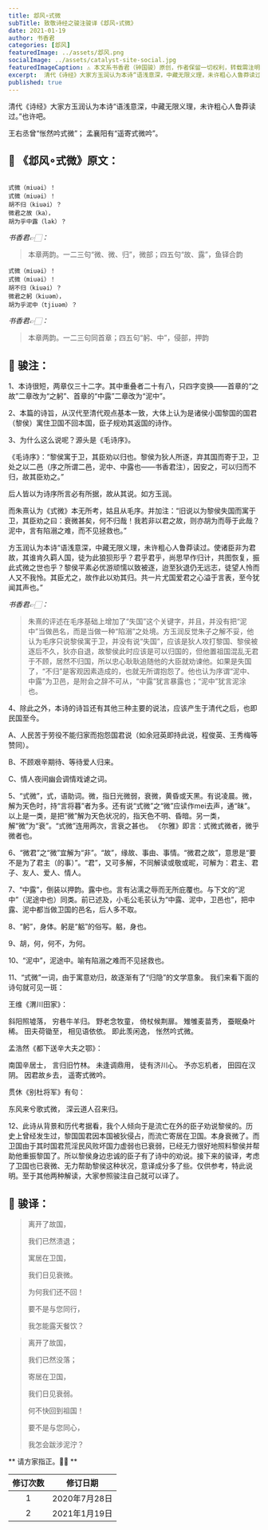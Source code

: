 ```yaml
---
title: 邶风∘式微
subTitle: 致敬诗经之骏注骏译《邶风∘式微》 
date: 2021-01-19 
author: 书香君
categories: [邶风]
featuredImage: ../assets/邶风.png
socialImage: ../assets/catalyst-site-social.jpg
featuredImageCaption: ⚠️️ 本文系书香君（钟国骏）原创，作者保留一切权利，转载需注明出处。
excerpt:  清代《诗经》大家方玉润认为本诗“语浅意深，中藏无限义理，未许粗心人鲁莽读过。”也许吧。  王右丞曾“怅然吟式微”； 孟襄阳有“遥寄式微吟”。   
published: true
---
```


清代《诗经》大家方玉润认为本诗“语浅意深，中藏无限义理，未许粗心人鲁莽读过。”也许吧。

王右丞曾“怅然吟式微”；
孟襄阳有“遥寄式微吟”。

## 🌼 《邶风∘式微》原文：
```

式微（miuəi）！
式微（miuəi）！
胡不归（kiuəi）？
微君之故（ka），
胡为乎中露（lak）？

```
*书香君👉🏻：* 

> 本章两韵。一二三句“微、微、归”，微部；四五句“故、露”，鱼铎合韵

```
式微（miuəi）！
式微（miuəi）！
胡不归（kiuəi）？
微君之躬（kiuəm），
胡为乎泥中（tjiuəm）？

```
*书香君👉🏻：* 

> 本章两韵。一二三句同首章；四五句“躬、中”，侵部，押韵

## 🍁️ 骏注：

1、本诗很短，两章仅三十二字。其中重叠者二十有八，只四字变换——首章的“之故”二章改为“之躬”、首章的“中露”二章改为“泥中”。

2、本篇的诗旨，从汉代至清代观点基本一致，大体上认为是诸侯小国黎国的国君（黎侯）寓住卫国不回本国，臣子规劝其返国的诗作。

3、为什么这么说呢？源头是《毛诗序》。

《毛诗序》：“黎侯寓于卫，其臣劝以归也。黎侯为狄人所逐，弃其国而寄于卫，卫处之以二邑（序之所谓二邑，泥中、中露也——书香君注），因安之，可以归而不归，故其臣劝之。”

后人皆以为诗序所言必有所据，故从其说。如方玉润。

而朱熹认为《式微》本无所考，姑且从毛序。并加注：“旧说以为黎侯失国而寓于卫，其臣劝之曰：衰微甚矣，何不归哉！我若非以君之故，则亦胡为而辱于此哉？泥中，言有陷溺之难，而不见拯救也。”

方玉润认为本诗“语浅意深，中藏无限义理，未许粗心人鲁莽读过。使诸臣非为君故，其谁肯久羁人国，徒为此狼狈形乎？君乎君乎，尚思早作归计，共图恢复，振此式微之世也乎？黎侯平素必优游顽懦以致被逐，迨至狄退仍无远志，徒望人怜而人又不我怜。其臣尤之，故作此以劝其归。共一片尤国爱君之心溢于言表，至今犹闻其声也。”

*书香君👉🏻：* 

> 朱熹的评述在毛序基础上增加了“失国”这个关键字，并且，并没有把“泥中”当做邑名，而是当做一种“陷溺”之处境。方玉润反觉朱子之解不妥，他认为毛序只说黎侯寓于卫，并没有说“失国”，应该是狄人攻打黎国、黎侯被逐后不久，狄亦自退，故黎侯此时应该是可以归国的，但他置祖国混乱无君于不顾，居然不归国，所以忠心耿耿追随他的大臣就劝谏他。如果是失国了，“不归”是客观因素造成的，也就无所谓抱怨了。他也认为序谓“泥中、中露”为卫邑，是附会之辞不可从，“中露”犹言暴露也；“泥中”犹言泥涂也。

4、除此之外，本诗的诗旨还有其他三种主要的说法，应该产生于清代之后，也即民国至今。

A、人民苦于劳役不能归家而抱怨国君说（如余冠英即持此说，程俊英、王秀梅等赞同）。

B、不顾艰辛期待、等待爱人归来。

C、情人夜间幽会调情戏谑之词。

5、“式微”，式，语助词。微，指日光微弱，衰微，黄昏或天黑。有说凌晨。微，解为天色时，持“言将暮”者为多。还有说“式微”之“微”应读作mei去声，通“昧”。以上是一类，是把“微”解为天色状况的，指天色不明、昏暗。另一类，解“微”为“衰”。“式微”连用两次，言衰之甚也。
《尔雅》即言：式微式微者，微乎微者也。

6、“微君”之“微”宜解为“非”。“故”，缘故、事由、事情。“微君之故”，意思是“要不是为了君主（的事）”。“君”，又可多解，不同解读或敬或昵，可解为：君主、君子、友人、爱人、情人。

7、“中露”，倒装以押韵。露中也。言有沾濡之辱而无所庇覆也。与下文的“泥中”（泥途中也）同类。前已述及，小毛公毛苌认为“中露、泥中，卫邑也”，把中露、泥中都当做卫国的邑名，后人多不取。

8、“躬”，身体。躬是“躳”的俗写。躳，身也。

9、胡，何，何不，为何。

10、“泥中”，泥途中。喻有陷溺之难而不见拯救也。

11、“式微”一词，由于寓意劝归，故逐渐有了“归隐”的文学意象。
我们来看下面的诗句就可见一斑：

王维《渭川田家》：

斜阳照墟落，
穷巷牛羊归。
野老念牧童，
倚杖候荆扉。
雉雊麦苗秀，
蚕眠桑叶稀。
田夫荷锄至，
相见语依依。
即此羡闲逸，
怅然吟式微。

孟浩然《都下送辛大夫之鄂》：

南国辛居士，
言归旧竹林。
未逢调鼎用，
徒有济川心。
予亦忘机者，
田园在汉阴。
因君故乡去，
遥寄式微吟。

贯休《别杜将军》有句：

东风来兮歌式微，
深云道人召来归。

12、此诗从背景和历代考据看，我个人倾向于是流亡在外的臣子劝说黎侯的。历史上曾经发生过，黎国国君因本国被狄侵占，而流亡寄居在卫国。本身衰微了。而卫国由于其时国君荒淫民风败坏国力虚弱也已衰弱，已经无力很好地照料黎侯并帮助他重振黎国了。所以黎侯身边忠诚的臣子有了诗中的劝说。接下来的骏译，考虑了卫国也已衰微、无力帮助黎侯这种状况，意译成分多了些。仅供参考，特此说明。至于其他两种解读，大家参照骏注自己就可以译了。

## 🍁️ 骏译：

> 离开了故国，
> 
> 我们已然溃退；
> 
> 寓居在卫国，
> 
> 我们日见衰微。
> 
> 为何我们还不回！
> 
> 要不是与您同行，
> 
> 我怎能露天餐饮？

> 离开了故国，
> 
> 我们已然没落；
> 
> 寄居在卫国，
> 
> 我们日见衰弱。
> 
> 何不快回到祖国！
> 
> 要不是与您同心，
> 
> 我怎会跋涉泥泞？

** 请方家指正。🙏🏻 **

| 修订次数      | 修订日期 | 
|   :----: |    :----:   | 
| 1    | 2020年7月28日       | 
| 2    | 2021年1月19日       | 
